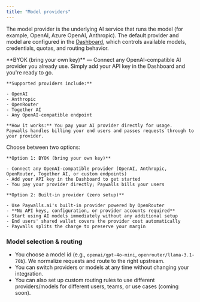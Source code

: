 ```yaml
---
title: "Model providers"
---
```


The model provider is the underlying AI service that runs the model (for example, OpenAI, Azure OpenAI, Anthropic). The default provider and model are configured in the [Dashboard](https://dashboard.paywalls.ai), which controls available models, credentials, quotas, and routing behavior.

<Tabs>
  <Tab title="Default mode">
    **BYOK (bring your own key)** — Connect any OpenAI-compatible AI provider you already use. Simply add your API key in the Dashboard and you're ready to go.

    **Supported providers include:**

    - OpenAI
    - Anthropic
    - OpenRouter
    - Together AI
    - Any OpenAI-compatible endpoint

    **How it works:** You pay your AI provider directly for usage. Paywalls handles billing your end users and passes requests through to your provider.
  </Tab>
  <Tab title="Shared mode">
    Choose between two options:

    **Option 1: BYOK (bring your own key)**

    - Connect any OpenAI-compatible provider (OpenAI, Anthropic, OpenRouter, Together AI, or custom endpoints)
    - Add your API key in the Dashboard to get started
    - You pay your provider directly; Paywalls bills your users

    **Option 2: Built-in provider (zero setup)**

    - Use Paywalls.ai's built-in provider powered by OpenRouter
    - **No API keys, configuration, or provider accounts required**
    - Start using AI models immediately without any additional setup
    - End users' shared wallet covers the provider cost automatically
    - Paywalls splits the charge to preserve your margin
  </Tab>
</Tabs>

### Model selection & routing

- You choose a model id (e.g., `openai/gpt-4o-mini`, `openrouter/llama-3.1-70b`). We normalize requests and route to the right upstream.
- You can switch providers or models at any time without changing your integration.
- You can also set up custom routing rules to use different providers/models for different users, teams, or use cases (coming soon).